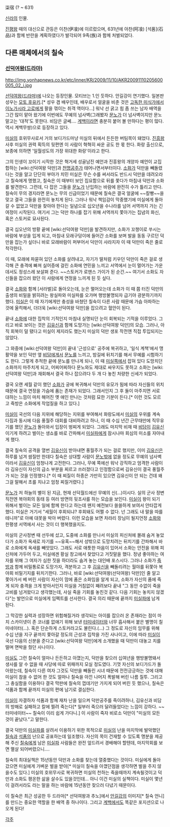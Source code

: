 柒宿
(? ~ 631)

[[신라]]의 인물.

[[진평왕]] 때의 대신으로 관등은 이찬(伊飡)에 이르렀으며, 631년에 아찬(阿飡) [석품](石品)과 함께 반란을 계획하였다가 발각되어 9족(族)과 함께 처벌되었다. 

== 다른 매체에서의 칠숙 ==
=== [[선덕여왕(드라마)]] ===
http://img.yonhapnews.co.kr/etc/inner/KR/2009/11/10/AKR20091110205600005_02_i.jpg

[[선덕여왕(드라마)]]에 나오는 등장인물. 모티브는 1.인 듯하다. 안길강이 연기했다. 일본판 성우는 [[모토 후유키]].[* 성우 겸 배우인데, 배우로서 얼굴을 비춘 것은 [[고독한 미식가]]에서 [[이노가시라 고로]]에게 팔을 꺾이는 취객 역이다...] 워낙 선 굵고 힘 좀 쓰는 남자 배역을 그간 많이 맡아 왔기에 이번에도 무예의 넘사벽(그래봤자 [[문노]]가 더 넘사벽이지만 문노 말고는 '대적'도 못한다. 비담은 글쎄…. [[계백]]이라면 충분히 붙어 볼 만하다는 평이 많다. 역시 계백무쌍)으로 등장하고 있다.

[[미실]]의 호위무사로서 거의 보디가드마냥 미실의 뒤에서 든든한 버팀목이 돼었다. [[진흥왕]] 사후 미실의 권력 획득의 뒷편엔 이 사람이 혁혁히 싸운 공도 한 몫 한다. 화랑 출신으로, 보종에 의하면 '일월성도의 가장 위대한 화랑'이라고 한다.

그의 인생이 꼬이기 시작한 것은 혁거세 성골남진 예언과 진흥왕의 개양자 예언이 교집합하는 [wiki:선덕여왕 덕만]과 [[천명공주]]가 태어나면서부터이다. [[소화]]가 덕만을 빼돌렸다는 것을 알고 단단히 부아가 치민 미실은 무슨 수를 써서라도 반드시 덕만을 데려오라고 칠숙에게 명했고, 칠숙은 이 때부터 보인 집요함으로 뒤를 쫓다가 마침내 덕만과 소화를 발견한다. 그런데, 다 잡은 그들을 [[문노]]가 난입하는 바람에 완전히 수가 틀리고 만다. 칠숙이 무의 경지라면 문노는 무의 신급이었기 때문에 칠숙은 결국 얼굴에 ~~칼빵~~을 맞고 결국 그들을 완전히 놓치게 된다.  그러나 워낙 책임감이 막중했기에 미실에게 돌아갈 수 없었고 덕만을 찾아야 한다는 일념으로 십오년을 수나라를 넘어 서역까지 가는 긴 여정이 시작된다. 여기서 그는 덕만 하나를 잡기 위해 서역까지 쫓아가는 집념의 화신, 혹은 스토커로 묘사된다.

결국 십오년의 방황 끝에 [wiki:선덕여왕 덕만]을 발견하지만, 소화가 꼬챙이로 쑤시는 바람에 부상을 입게 되고, 마침내 모래구덩이에 들어간 소화를 보며 발을 동동 구르던 덕만을 잡는가 싶더니 바로 모래바람이 퍼부어서 덕만이 사라지자 이 때 덕만이 죽은 줄로 착각한다.

이 때, 모래에 파묻혀 있던 소화를 살려내고, 자기가 딸처럼 키우던 덕만이 죽은 걸로 생각해 큰 충격에 빠져 실어증에 걸린 소화에 연민을 느끼고 서역에서 눈이 멀어가는 가운데서도 정성스레 보살펴 준다. ~~스토커가 로맨스 가이가 된 순간.~~ 여기서 소화도 자신들을 잡으러 왔던 이 사람에게 연정을 느끼게 된 듯 싶다.

결국 [[소화]]와 함께 [서라벌]로 돌아오는데, 눈은 멀어오는데 소화가 이 때 쯤 터진 덕만의 출생의 비밀을 밝히려는 왕실파와 미실파를 오가며 행방불명되자 급기야 광분하기까지 했다. [[미실]]은 이 때 자기에게만 충성을 바쳤던 칠숙이 다른 사람 때문에 가슴 아파하는 것에 울컥해서, 더더욱 [wiki:선덕여왕 덕만]을 잡으려고 혈안이 된다.

끝내 [[소화]]에 대한 집착의 기적인지 마침내 실명되던 눈이 회복되는 기적을 이루었다. 그리고 바로 보이는 것은 [[김유신]]과 함께 도망가는 [wiki:선덕여왕 덕만]의 모습. 그러나, 아직 회복이 덜 됐다고 미실이 제지라도 했는지 미실의 덕만 생포 작전엔 직접 투입되지는 않았다.

그 와중에 [wiki:선덕여왕 덕만]이 끝내 '근성으로' 공주에 복귀하고, '일식 계책'에서 맹활약을 보인 덕만 옆 [[비담]]에게서 [[문노]]를 느끼고, 밤길에 뒤치기를 해서 무예를 시험하기도 한다. 그렇게 추적한 끝에 문노를 만나게 되나, 이 때 [[미실]]쪽에서 잡혀 있다 도망치던 소화까지 마주치게 되고, 어찌어찌하다 문노와도 제대로 싸우지도 못하고 소화는 [wiki:선덕여왕 덕만]과 재회해서 결국 하나 잡으려다 두 개 다 놓친 처량한 신세가 되었다. 

결국 오랜 세월 같이 했던 [[소화]]가 궁에 복귀해서 덕만의 유모가 됨에 따라 자신들의 위치 때문에 결국 연정을 가슴에 품는 존재가 되었다. 그래서인지 그 후 둘이 마주치면 서로 대하는 느낌이 마치 해어진 옛 애인 만나는 것처럼 묘한 기분이 든다.[* 이런 것도 모르고 죽방은 소화에게 작업질을 하고 있다.]

[[미실]]이 국선의 다음 지위에 해당하는 지위를 부여해서 화랑도에서 [[미실]]의 우위를 계속 다짐과 동시에 다음 풍월주 대회를 대비하려고 하나, 이 때 수십 년간 근무태만에 직무유기를 했던 [[문노]]가 돌아와서 입장이 벙찌게 되었다. 그래도 마지막 비재 때 [[비담]]이 [[김유신]] 이기게 하려고 벌이는 생쇼를 바로 간파해서 [[미실]]파에게 잠시나마 회심의 미소를 자아내게 했다.

결국 칠숙의 공격을 열번 [[김유신]]이 받아내면 풍월주가 되는 걸로 했지만, 이미 [[김유신]]은 하루를 넘겨 쌈질만 한데다 칠숙은 상대할 사람이 [[문노]]밖에 없을 정도로 무예의 넘사벽이라서 [[김유신]]이 엄청나게 고전한다. 그러나, 무예 쪽에선 워낙 강직하고 엄격한 사람이라 김유신이 자신의 급소 부분을 찌르고 쓰러졌다고 인정함으로써 김유신이 결국 풍월주가 되는 것을 인정했다.[* 이 때 찌질이 하종은 가만히 있으면 김유신이 안 되는 건데 왜 그걸 말해서 초를 치냐고 엄청 찌질거렸다.]

[[문노]]가 저 하늘의 별이 된 지금, 현재 선덕월드에선 무예의 신(…)이시다. 실의 군사 정변 직전엔 복야회의 동태 등 여러 방면의 뒷조사를 하는 모습을 보인다. [[미실]]이 왕이 되기 위해서 벌이는 모든 일에 함께 한다고 하는데 왠지 예전보다 쓸쓸하게 보여서 안타깝게 했다. 미실은 거기서 "세월이 후회되냐? 후회돼도 어쩔 수 없다. 넌 그래도 내 말을 따를 테니까"로 아예 대못을 박아 버렸다. 이런 모습을 보면 차라리 장님이 될지언정 [[소화]]와 한평생 서역에서 사는 것이 더 행복했을지도.

미실의 군사정변 때 선두에 섰고, 도중에 소화를 만나서 미실의 피신처에 몰래 숨겨 놓았다가 소화가 옥새로 자기를 ~~유혹~~해서 성밖으로 도망치려는 뒤치기를 간파해서 바로 소화에게 옥새를 빼앗았다. 그래도 서로 애틋한 마음이 있어서 소화는 안전을 위해 피신처에 가두어 두고, 미실에겐 황실 창고에서 찾았다고 거짓말을 했다. 정녕 좋아하는 여자를 위해 그 여자가 심한 짓을 하더라도 숨겨 놓는 대인배 포스시다. 그러나 소화가 [[죽방]]과 함께 비밀통로로 도망가자, 격분하고 그 후 [[김유신]]을 빼돌리려는 월야를 뒤쫓아 복야회 비밀기지를 뒤치기한다. 그러나, 바로 [wiki:선덕여왕(선덕여왕) 덕만]인 줄 알고 쫓아가서 베 버린 사람이 자신이 맘에 품은 소화임을 알게 되고, 소화가 자신의 품에 죽게 되자 충격을 크게 받아서인지 미실을 거침없이 째려보다 끝내 "그 동안 수없이 죽을고비를 넘겨왔다고 생각했는데, 사실 죽을 기회를 놓친것 같다. 다음 기회는 놓치지 않겠다"는 발언으로 미실에게 임펙트를 선사한다. 결국 의리 때문에 끝까지 [[미실]]파에 남게 된다.


그 막강한 실력과 성장하면 위험해질거라 생각되는 아이를 잡으러 온 존재라는 점이 마치 스카이넷이 존 코너를 없애기 위해 보낸 [[터미네이터]]와 너무 흡사해서 붙은 별명이 칠미네이터(…). 혹은 단순하게 스토커라고도 불린다.(…) 그 정도로 자신의 임무를 위해 수십 년을 지구 끝까지 쫓아갈 정도의 근성과 집착을 가진 사나이고, 이에 따라 [[미실]]이 국선 다음의 신분을 준다고 [wiki:선덕여왕 덕만]에게 소개했을 때 덕만이 대놓고 치를 떨며 면박을 줬던 사나이다. 

[[미실]]도 그런 칠숙이 얼마나 든든하고 아꼈는지, 덕만을 찾으러 십여년을 행방불명돼서 생사를 알 수 없을 때 사당에 따로 위패까지 모실 정도였다. 기껏 자신의 보디가드가 돌아왔는데, 칠숙이 다른 여자 그것도 덕만을 빼돌린 시녀 때문에 전전긍긍하는 것에 대해 미실이 참을 수 없어 한 것도 얼마나 칠숙을 아낀 나머지 폭발해 버린 나름 질투. 그리고 그 충실함을 이용하다 결국 막판에 칠숙의 껍데기만 가지게 되어 버린 
듯 했으나, 칠숙은 석품과 함께 끝까지 미실의 편에 남기로 결심한다.

[[미실]]이 자결하자 석품과 함께 재차 난을 일으켜 덕만공주를 죽이려하나, 김유신과 비담의 방해로 실패하고 칼에 찔려 죽는다[* 일부러 죽으러 달려들었다는 느낌이 강하다. ~~터미네이터~~ 칠숙이 이리 쉽게 가다니.] 이 사람이 죽자 비로소 덕만이 "미실의 모든 것이 끝났다."고 말한다.

결국 덕만의 [[미실]]파를 살려서 이용하기 위한 목적으로 [[미실]]의 난을 마지막에 발악했던 [[칠숙]]과 [[석품]]의 난으로 공표하는데 일조했다. 자신의 목이 건재할 수 있도록 명분을 제공해 주신 [[칠숙]]에게 남은 [[미실]]파 사람들은 완전 엎드려서 경배해야 할텐데, 마지막회를 보면 멸살 되어버렸으니….

칠숙의 최대실책은 15년동안 덕만과 소화를 찾는데 열중했다는 것이다. 미실에게 돌아갔으면 미실에게 가벼운 벌을 받아[* 미실이 칠숙을 아꼈던점을 생각하면 벌을 주지 않을수도 있다.] 미실의 호위무사로 복귀하면 미실의 천하는 죽을때까지 계속될것이고 덕만과 소화도 평온한 삶을 살수도 있을것인데... 아니 이건 미실의 실책이다. 미실이 몇년이 걸려서라도 라는 말을 하는 바람에 15년동안 찾으러 다녔기 때문이다.

이 칠숙은 최근 성공한 두 드라마[* 선덕여왕과 추노]에서 [[안길강]]의 이미지[* 칠숙 언니]를 만드는 중요한 역할을 한 배역 중 하나이다. 그리고 [[계백]]에서도 똑같은 포지션으로 나오게 된다!

[[각주]]
